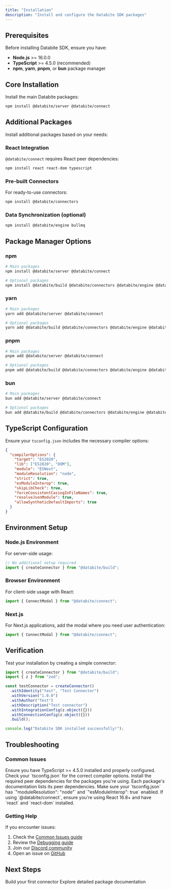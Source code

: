 ```yaml
---
title: "Installation"
description: "Install and configure the Databite SDK packages"
---
```


## Prerequisites

Before installing Databite SDK, ensure you have:

- **Node.js** >= 16.0.0
- **TypeScript** >= 4.5.0 (recommended)
- **npm**, **yarn**, **pnpm**, or **bun** package manager

## Core Installation

Install the main Databite packages:

```bash
npm install @databite/server @databite/connect
```

## Additional Packages

Install additional packages based on your needs:

### React Integration

`@databite/connect` requires React peer dependencies:

```bash
npm install react react-dom typescript
```

### Pre-built Connectors

For ready-to-use connectors:

```bash
npm install @databite/connectors
```

### Data Synchronization (optional)

```bash
npm install @databite/engine bullmq
```



## Package Manager Options

### npm

```bash
# Main packages
npm install @databite/server @databite/connect

# Optional packages
npm install @databite/build @databite/connectors @databite/engine @databite/types
```

### yarn

```bash
# Main packages
yarn add @databite/server @databite/connect

# Optional packages
yarn add @databite/build @databite/connectors @databite/engine @databite/types
```

### pnpm

```bash
# Main packages
pnpm add @databite/server @databite/connect

# Optional packages
pnpm add @databite/build @databite/connectors @databite/engine @databite/types
```

### bun

```bash
# Main packages
bun add @databite/server @databite/connect

# Optional packages
bun add @databite/build @databite/connectors @databite/engine @databite/types
```

## TypeScript Configuration

Ensure your `tsconfig.json` includes the necessary compiler options:

```json
{
  "compilerOptions": {
    "target": "ES2020",
    "lib": ["ES2020", "DOM"],
    "module": "ESNext",
    "moduleResolution": "node",
    "strict": true,
    "esModuleInterop": true,
    "skipLibCheck": true,
    "forceConsistentCasingInFileNames": true,
    "resolveJsonModule": true,
    "allowSyntheticDefaultImports": true
  }
}
```

## Environment Setup

### Node.js Environment

For server-side usage:

```typescript
// No additional setup required
import { createConnector } from "@databite/build";
```

### Browser Environment

For client-side usage with React:

```typescript
import { ConnectModal } from "@databite/connect";
```

### Next.js

For Next.js applications, add the modal where you need user authentication:

```typescript
import { ConnectModal } from "@databite/connect";
```

## Verification

Test your installation by creating a simple connector:

```typescript
import { createConnector } from "@databite/build";
import { z } from "zod";

const testConnector = createConnector()
  .withIdentity("test", "Test Connector")
  .withVersion("1.0.0")
  .withAuthor("Test")
  .withDescription("Test connector")
  .withIntegrationConfig(z.object({}))
  .withConnectionConfig(z.object({}))
  .build();

console.log("Databite SDK installed successfully!");
```

## Troubleshooting

### Common Issues

<AccordionGroup>
  <Accordion title="TypeScript Errors">
    Ensure you have TypeScript >= 4.5.0 installed and properly configured. Check
    your `tsconfig.json` for the correct compiler options.
  </Accordion>
  <Accordion title="Peer Dependency Warnings">
    Install the required peer dependencies for the packages you're using. Each
    package's documentation lists its peer dependencies.
  </Accordion>
  <Accordion title="Module Resolution Issues">
    Make sure your `tsconfig.json` has `"moduleResolution": "node"` and
    `"esModuleInterop": true` enabled.
  </Accordion>
  <Accordion title="React Hooks Errors">
    If using `@databite/connect`, ensure you're using React 16.8+ and have
    `react` and `react-dom` installed.
  </Accordion>
</AccordionGroup>

### Getting Help

If you encounter issues:

1. Check the [Common Issues guide](/guides/common-issues)
2. Review the [Debugging guide](/guides/debugging)
3. Join our [Discord community](https://discord.gg/5HZXYMdNST)
4. Open an issue on [GitHub](https://github.com/DatabiteDev/databite/issues)

## Next Steps

<CardGroup cols={2}>
  <Card title="Quickstart Guide" icon="rocket" href="/quickstart">
    Build your first connector
  </Card>
  <Card title="Package Documentation" icon="book" href="/packages/types">
    Explore detailed package documentation
  </Card>
</CardGroup>
